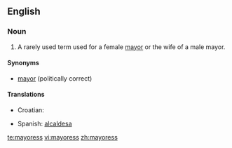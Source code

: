 ==English==

===Noun===
{{en-noun|mayoresses}}

#A rarely used term used for a female [[mayor]] or the wife of a male mayor.

====Synonyms====
*[[mayor]] (politically correct)

====Translations====
{{trans-top|female mayor}}
* Croatian: {{t|hr|gradonačelnica|gradonáčelnica|f}}
{{trans-mid}}
* Spanish: [[alcaldesa]] {{f}}
{{trans-bottom}}

[[te:mayoress]]
[[vi:mayoress]]
[[zh:mayoress]]